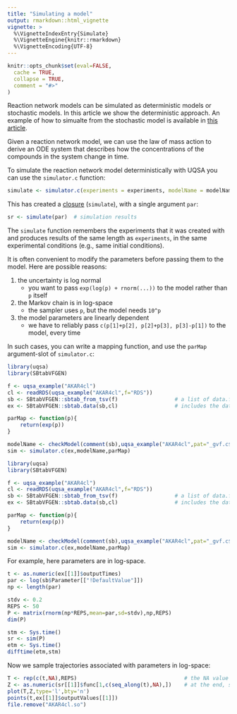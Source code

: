```yaml
---
title: "Simulating a model"
output: rmarkdown::html_vignette
vignette: >
  %\VignetteIndexEntry{Simulate}
  %\VignetteEngine{knitr::rmarkdown}
  %\VignetteEncoding{UTF-8}
---
```


```r
knitr::opts_chunk$set(eval=FALSE,
  cache = TRUE,
  collapse = TRUE,
  comment = "#>"
)
```

Reaction network models can be simulated as deterministic models or stochastic models. In this article we show the deterministic approach. An example of how to simualte from the stochastic model is available in [this article](./simAKAR4stochastic.html).

Given a reaction network model, we can use the law of mass action to derive an ODE system that describes how the concentrations of the compounds in the system change in time.

To simulate the reaction network model deterministically with UQSA you can use the `simulator.c` function:

```r
simulate <- simulator.c(experiments = experiments, modelName = modelName, parMap = identity)
```

This has created a [closure](https://en.wikipedia.org/wiki/Closure_(computer_programming)) (`simulate`), with a single argument `par`:

```r
sr <- simulate(par)  # simulation results
```

The `simulate` function remembers the experiments that it was created
with and produces results of the same length as `experiments`, in the same experimental conditions (e.g., same initial conditions).

It is often convenient to modify the parameters before passing them to
the model. Here are possible reasons:

1. the uncertainty is log normal
   - you want to pass `exp(log(p) + rnorm(...))` to the model rather than `p` itself
2. the Markov chain is in log-space
   - the sampler uses `p`, but the model needs `10^p`
3. the model parameters are linearly dependent
   - we have to reliably pass `c(p[1]+p[2], p[2]+p[3], p[3]-p[1])` to the model, every time
   
In such cases, you can write a mapping function, and use the `parMap` argument-slot of `simulator.c`:

```r
library(uqsa)
library(SBtabVFGEN)

f <- uqsa_example("AKAR4cl")
cl <- readRDS(uqsa_example("AKAR4cl",f="RDS"))
sb <- SBtabVFGEN::sbtab_from_tsv(f)                  # a list of data.frames
ex <- SBtabVFGEN::sbtab.data(sb,cl)                  # includes the data

parMap <- function(p){
	return(exp(p))
}

modelName <- checkModel(comment(sb),uqsa_example("AKAR4cl",pat="_gvf.c$"))
sim <- simulator.c(ex,modelName,parMap)
```

```r
library(uqsa)
library(SBtabVFGEN)

f <- uqsa_example("AKAR4cl")
cl <- readRDS(uqsa_example("AKAR4cl",f="RDS"))
sb <- SBtabVFGEN::sbtab_from_tsv(f)                  # a list of data.frames
ex <- SBtabVFGEN::sbtab.data(sb,cl)                  # includes the data

parMap <- function(p){
	return(exp(p))
}

modelName <- checkModel(comment(sb),uqsa_example("AKAR4cl",pat="_gvf.c$"))
sim <- simulator.c(ex,modelName,parMap)
```

For example, here parameters are in log-space.

```r
t <- as.numeric(ex[[1]]$outputTimes)
par <- log(sb$Parameter[["!DefaultValue"]])
np <- length(par)

stdv <- 0.2
REPS <- 50
P <- matrix(rnorm(np*REPS,mean=par,sd=stdv),np,REPS)
dim(P)

stm <- Sys.time()
sr <- sim(P)
etm <- Sys.time()
difftime(etm,stm)
```

Now we sample trajectories associated with parameters in log-space:

```r
T <- rep(c(t,NA),REPS)                                  # the NA value will break the line
Z <- as.numeric(sr[[1]]$func[1,c(seq_along(t),NA),])    # at the end, so it doesn't loop
plot(T,Z,type='l',bty='n')
points(t,ex[[1]]$outputValues[[1]])
file.remove("AKAR4cl.so")
```
